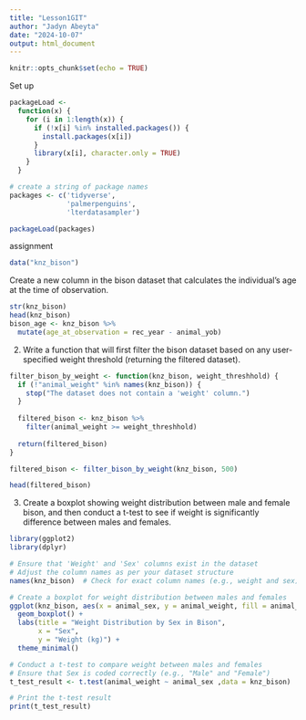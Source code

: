 ---
title: "Lesson1GIT"
author: "Jadyn Abeyta"
date: "2024-10-07"
output: html_document
---

```{r setup, include=FALSE}
knitr::opts_chunk$set(echo = TRUE)
```

Set up
```{r}
packageLoad <-
  function(x) {
    for (i in 1:length(x)) {
      if (!x[i] %in% installed.packages()) {
        install.packages(x[i])
      }
      library(x[i], character.only = TRUE)
    }
  }

# create a string of package names
packages <- c('tidyverse',
              'palmerpenguins',
              'lterdatasampler')

packageLoad(packages)

```
assignment
```{r}
data("knz_bison")
```
Create a new column in the bison dataset that calculates the individual's age at the time of observation.
```{r}
str(knz_bison)
head(knz_bison)
bison_age <- knz_bison %>%
  mutate(age_at_observation = rec_year - animal_yob)

```
2.  Write a function that will first filter the bison dataset based on any user-specified weight threshold (returning the filtered dataset).
```{r}
filter_bison_by_weight <- function(knz_bison, weight_threshhold) {
  if (!"animal_weight" %in% names(knz_bison)) {
    stop("The dataset does not contain a 'weight' column.")
  }
  
  filtered_bison <- knz_bison %>%
    filter(animal_weight >= weight_threshhold)
  
  return(filtered_bison)
}

filtered_bison <- filter_bison_by_weight(knz_bison, 500)

head(filtered_bison)

```
3.  Create a boxplot showing weight distribution between male and female bison, and then conduct a t-test to see if weight is significantly difference between males and females.
```{r}
library(ggplot2)
library(dplyr)

# Ensure that 'Weight' and 'Sex' columns exist in the dataset
# Adjust the column names as per your dataset structure
names(knz_bison)  # Check for exact column names (e.g., weight and sex)

# Create a boxplot for weight distribution between males and females
ggplot(knz_bison, aes(x = animal_sex, y = animal_weight, fill = animal_sex)) +
  geom_boxplot() +
  labs(title = "Weight Distribution by Sex in Bison",
       x = "Sex",
       y = "Weight (kg)") +
  theme_minimal()

# Conduct a t-test to compare weight between males and females
# Ensure that Sex is coded correctly (e.g., "Male" and "Female")
t_test_result <- t.test(animal_weight ~ animal_sex ,data = knz_bison)

# Print the t-test result
print(t_test_result)

```

